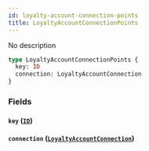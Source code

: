 ```yaml
---
id: loyalty-account-connection-points
title: LoyaltyAccountConnectionPoints
---
```


No description

```graphql
type LoyaltyAccountConnectionPoints {
  key: ID
  connection: LoyaltyAccountConnection
}
```

### Fields

#### `key` ([`ID`](/v1/scalars/id))

#### `connection` ([`LoyaltyAccountConnection`](/v1/objects/loyalty-account-connection))
